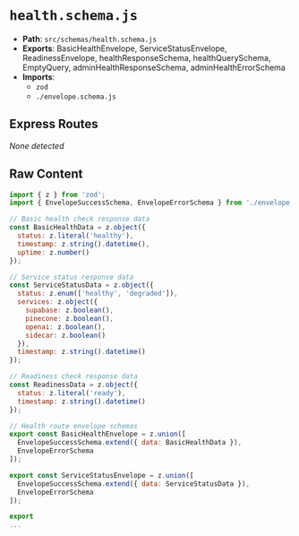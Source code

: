 # `health.schema.js`

- **Path**: `src/schemas/health.schema.js`
- **Exports**: BasicHealthEnvelope, ServiceStatusEnvelope, ReadinessEnvelope, healthResponseSchema, healthQuerySchema, EmptyQuery, adminHealthResponseSchema, adminHealthErrorSchema
- **Imports**:
  - `zod`
  - `./envelope.schema.js`

## Express Routes
_None detected_

## Raw Content

```js
import { z } from 'zod';
import { EnvelopeSuccessSchema, EnvelopeErrorSchema } from './envelope.schema.js';

// Basic health check response data
const BasicHealthData = z.object({
  status: z.literal('healthy'),
  timestamp: z.string().datetime(),
  uptime: z.number()
});

// Service status response data
const ServiceStatusData = z.object({
  status: z.enum(['healthy', 'degraded']),
  services: z.object({
    supabase: z.boolean(),
    pinecone: z.boolean(),
    openai: z.boolean(),
    sidecar: z.boolean()
  }),
  timestamp: z.string().datetime()
});

// Readiness check response data
const ReadinessData = z.object({
  status: z.literal('ready'),
  timestamp: z.string().datetime()
});

// Health route envelope schemas
export const BasicHealthEnvelope = z.union([
  EnvelopeSuccessSchema.extend({ data: BasicHealthData }),
  EnvelopeErrorSchema
]);

export const ServiceStatusEnvelope = z.union([
  EnvelopeSuccessSchema.extend({ data: ServiceStatusData }),
  EnvelopeErrorSchema
]);

export
...
```
